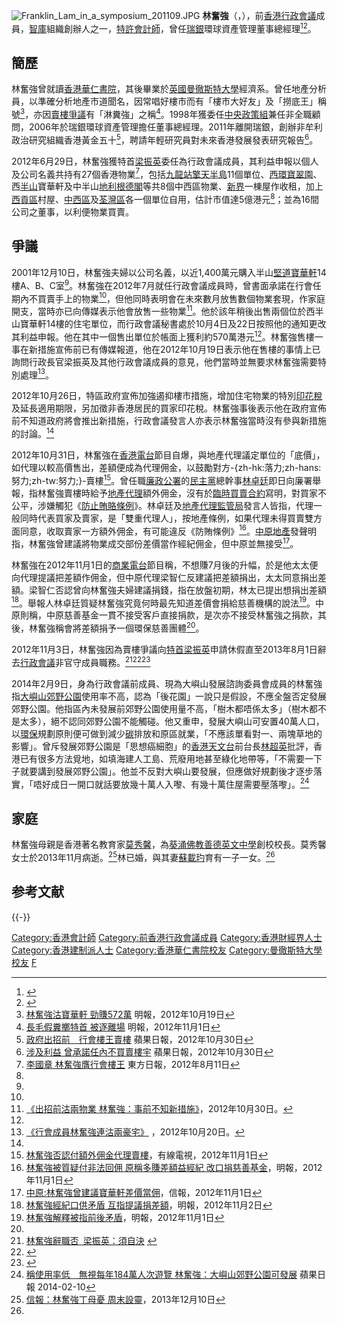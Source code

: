 {{noteTA
|1=佣金
}}
[[File:Franklin_Lam_in_a_symposium_201109.JPG|thumb]]
'''林奮強'''{{BBSHK}}（{{lang-en|Franklin LAM Fan-keung}}，{{bd|1961年}}），前[[香港行政會議|香港行政會議]]成員，[[智庫|智庫]]組織{{Link-en|香港黃金五十|HKGolden50}}創辦人之一，[[特許公認會計師|特許會計師]]，曾任[[瑞銀|瑞銀]]環球資產管理董事總經理<ref>{{cite web|title=林奮強議員|url=http://www.ceo.gov.hk/exco/chi/franklinlam.html|date=2012年7月|publisher=香港行政會議|deadurl=yes|archiveurl=https://web.archive.org/web/20121106033413/http://www.ceo.gov.hk/exco/chi/franklinlam.html|archivedate=2012-11-06}}</ref><ref>{{cite news |title=產經&U：林奮強：抓緊黃金五年 |url=http://orientaldaily.on.cc/cnt/finance/20120515/00269_001.html |date=2012-05-15 |accessdate=2012-07-09 |archive-date=2019-11-11 |archive-url=https://web.archive.org/web/20191111221909/https://orientaldaily.on.cc/cnt/finance/20120515/00269_001.html |dead-url=no }}</ref>。

== 簡歷 ==
林奮強曾就讀[[香港華仁書院|香港華仁書院]]，其後畢業於[[英國|英國]][[曼徹斯特大學|曼徹斯特大學]]經濟系。曾任地產分析員，以準確分析地產市道聞名，因常唱好樓市而有「樓市大好友」及「撈底王」稱號<ref name="mingpao1">[http://news.sina.com.hk/news/20121019/-19-2802198/1.html 林奮強沽寶華軒 勁賺572萬] {{webarchive|url=https://web.archive.org/web/20131021012127/http://news.sina.com.hk/news/20121019/-19-2802198/1.html |date=2013-10-21 }} 明報，2012年10月19日</ref>，亦因[[#爭議|賣樓爭議]]有「淋糞強」之稱<ref>[https://archive.is/20130106002833/hk.news.yahoo.com/%E9%95%B7%E6%AF%9B%E5%81%87%E7%B3%9E%E6%93%B2%E7%89%B9%E9%A6%96-%E8%A2%AB%E9%80%90%E9%9B%A2%E5%A0%B4-082405393.html 長毛假糞擲特首 被逐離場] 明報，2012年11月1日</ref>。1998年獲委任[[中央政策組|中央政策組]]兼任非全職顧問，2006年於瑞銀環球資產管理擔任董事總經理。2011年離開瑞銀，創辦非牟利政治研究組織香港黃金五十<ref name="apple1">[http://hk.apple.nextmedia.com/news/first/20121030/18052444 政府出招前　行會樓王賣樓] {{Wayback|url=http://hk.apple.nextmedia.com/news/first/20121030/18052444 |date=20160304215425 }} 蘋果日報，2012年10月30日</ref>，聘請年輕研究員對未來香港發展發表研究報告<ref name="apple2">[http://hk.apple.nextmedia.com/news/art/20121030/18052446 涉及利益 曾承諾任內不買賣樓宇] {{Wayback|url=http://hk.apple.nextmedia.com/news/art/20121030/18052446 |date=20150501162647 }} 蘋果日報，2012年10月30日</ref>。

2012年6月29日，林奮強獲特首[[梁振英|梁振英]]委任為行政會議成員，其利益申報以個人及公司名義共持有27個香港物業<ref>[http://orientaldaily.on.cc/cnt/news/20120811/00176_010.html 李國章 林奮強膺行會樓王] {{Wayback|url=http://orientaldaily.on.cc/cnt/news/20120811/00176_010.html |date=20191020041607 }} 東方日報，2012年8月11日</ref>，包括[[九龍站_(港鐵)|九龍站]][[擎天半島|擎天半島]]11個單位、[[西環|西環]][[寶翠園|寶翠園]]、西[[半山區|半山]]寶華軒及中半山[[地利根德閣|地利根德閣]]等共8個中西區物業、[[新界|新界]]一棟屋作收租，加上[[西貢區|西貢區]]村屋、[[中西區_(香港)|中西區]]及[[荃灣區|荃灣區]]各一個單位自用，估計市值達5億港元<ref name="mingpao1"/>；並為16間公司之董事，以利便物業買賣。

== 爭議 ==
2001年12月10日，林奮強夫婦以公司名義，以近1,400萬元購入半山[[堅道|堅道]][[寶華軒|寶華軒]]14樓A、B、C室<ref name="apple1"/>。林奮強在2012年7月就任行政會議成員時，曾書面承諾在行會任期內不買賣手上的物業<ref name="apple2"/>，但他同時表明會在未來數月放售數個物業套現，作家庭開支，當時亦已向傳媒表示他會放售一些物業<ref name=mp20121030>[https://archive.is/20130105134518/hk.news.yahoo.com/%E5%87%BA%E6%8B%9B%E5%89%8D%E6%B2%BD%E5%85%A9%E7%89%A9%E6%A5%AD-%E6%9E%97%E5%A5%AE%E5%BC%B7-%E4%BA%8B%E5%89%8D%E4%B8%8D%E7%9F%A5%E6%96%B0%E6%8E%AA%E6%96%BD-211313959.html 《出招前沽兩物業 林奮強：事前不知新措施》]，2012年10月30日。</ref>。他於該年稍後出售兩個位於西半山寶華軒14樓的住宅單位，而行政會議秘書處於10月4日及22日按照他的通知更改其利益申報。他在其中一個售出單位於帳面上獲利約570萬港元<ref name=ref name=mp20121030/>。林奮強售樓一事在新措施宣佈前已有傳媒報道，他在2012年10月19日表示他在售樓的事情上已詢問行政長官梁振英及其他行政會議成員的意見，他們當時並無要求林奮強需要特別處理<ref>[http://news.sina.com.hk/news/20121020/-2-2803120/1.html 《行會成員林奮強連沽兩豪宅》] {{webarchive|url=https://web.archive.org/web/20121024004837/http://news.sina.com.hk/news/20121020/-2-2803120/1.html |date=2012-10-24 }}，2012年10月20日。</ref>。

2012年10月26日，特區政府宣佈加強遏抑樓市措施，增加住宅物業的特別[[印花稅|印花稅]]及延長適用期限，另加徵非香港居民的買家印花稅。林奮強事後表示他在政府宣佈前不知道政府將會推出新措施，行政會議發言人亦表示林奮強當時沒有參與新措施的討論。<ref name=mp20121030/>

2012年10月31日，林奮強在[[香港電台|香港電台]]節目自爆，與地產代理議定單位的「底價」，如代理以較高價售出，差額便成為代理佣金，以鼓勵對方-{zh-hk:落力;zh-hans:努力;zh-tw:努力;}-賣樓<ref>[http://cablenews.i-cable.com/webapps/news_video/index.php?news_id=394818 林奮強否認付額外佣金代理賣樓]，有線電視，2012年11月1日</ref>。曾任職[[廉政公署_(香港)|廉政公署]]的[[民主黨_(香港)|民主黨]]總幹事[[林卓廷|林卓廷]]即日向廉署舉報，指林奮強賣樓時給予[[地產代理|地產代理]]額外佣金，沒有於[[臨時買賣合約|臨時買賣合約]]寫明，對買家不公平，涉嫌觸犯《[[防止賄賂條例|防止賄賂條例]]》。林卓廷及[[地產代理監管局|地產代理監管局]]發言人皆指，代理一般同時代表買家及賣家，是「雙重代理人」，按地產條例，如果代理未得買賣雙方面同意，收取賣家一方額外佣金，有可能違反《防賄條例》<ref>[https://archive.is/20130105143018/hk.news.yahoo.com/%E6%9E%97%E5%A5%AE%E5%BC%B7%E8%A2%AB%E8%B3%AA%E7%96%91%E4%BB%98%E9%9D%9E%E6%B3%95%E5%9B%9E%E4%BD%A3-%E5%8E%9F%E7%A8%B1%E5%A4%9A%E8%B3%BA%E5%B7%AE%E9%A1%8D%E7%9B%8A%E7%B6%93%E7%B4%80-%E6%94%B9%E5%8F%A3%E6%8D%90%E6%85%88%E5%96%84%E5%9F%BA%E9%87%91-212155615.html 林奮強被質疑付非法回佣 原稱多賺差額益經紀 改口捐慈善基金]，明報，2012年11月1日</ref>。[[中原地產|中原地產]]發聲明指，林奮強曾建議將物業成交部份差價當作經紀佣金，但中原並無接受<ref>[http://www.hkej.com/template/property/php/detail.php?title_id=10920 中原:林奮強曾建議寶華軒差價當佣]，信報，2012年11月1日</ref>。

林奮強在2012年11月1日的[[商業電台|商業電台]]節目稱，不想賺7月後的升幅，於是他太太便向代理提議把差額作佣金，但中原代理梁智仁反建議把差額捐出，太太同意捐出差額。梁智仁否認曾向林奮強夫婦建議捐錢，指在放盤初期，林太已提出想捐出差額<ref name="MP1102">[https://archive.is/20130105164411/hk.news.yahoo.com/%E6%9E%97%E5%A5%AE%E5%BC%B7%E7%B6%93%E7%B4%80%E5%8F%A3%E4%BE%9B%E7%9F%9B%E7%9B%BE-%E4%BA%92%E6%8C%87%E6%8F%90%E8%AD%B0%E6%8D%90%E5%B7%AE%E9%A1%8D-%E6%9E%97%E8%BE%AF%E7%A8%B1-%E5%A4%AA%E5%A4%AA%E8%B2%A0%E8%B2%AC-210820651.html 林奮強經紀口供矛盾 互指提議捐差額]，明報，2012年11月2日</ref>。舉報人林卓廷質疑林奮強究竟何時最先知道差價會捐給慈善機構的說法<ref>[https://archive.is/20130105103448/hk.news.yahoo.com/%E6%9E%97%E5%A5%AE%E5%BC%B7%E8%A7%A3%E9%87%8B%E8%A2%AB%E6%8C%87%E5%89%8D%E5%BE%8C%E7%9F%9B%E7%9B%BE-104808208.html 林奮強解釋被指前後矛盾]，明報，2012年11月1日</ref>。中原則稱，中原慈善基金一貫不接受客戶直接捐款，是次亦不接受林奮強之捐款，其後，林奮強稱會將差額捐予一個環保慈善團體<ref name="MP1102" />。

2012年11月3日，林奮強因為賣樓爭議向[[香港特別行政區行政長官|特首]][[梁振英|梁振英]]申請休假直至2013年8月1日辭去[[行政會議|行政會議]]非官守成員職務。<ref>[http://news.sina.com.hk/news/20121104/-2-2814863/1.html 林奮強辭職否 梁振英：須自決] {{webarchive|url=https://web.archive.org/web/20121104192505/http://news.sina.com.hk/news/20121104/-2-2814863/1.html |date=2012-11-04 }}</ref><ref>{{Cite web |url=http://news.mingpao.com/20121104/gaa1.htm |title=林奮強休假受查 |access-date=2012-11-04 |archive-date=2019-11-01 |archive-url=https://web.archive.org/web/20191101064504/https://news.mingpao.com/20121104/gaa1.htm |dead-url=no }}</ref><ref>{{Cite web |url=http://hk.apple.nextmedia.com/realtime/news/20130801/51608400 |title=林奮強：調查結果還我清白 |access-date=2013-08-01 |archive-date=2016-08-31 |archive-url=https://web.archive.org/web/20160831001646/http://hk.apple.nextmedia.com/realtime/news/20130801/51608400 |dead-url=no }}</ref>

2014年2月9日，身為行政會議前成員、現為大嶼山發展諮詢委員會成員的林奮強指[[大嶼山|大嶼山]][[香港郊野公園|郊野公園]]使用率不高，認為「後花園」一說只是假設，不應全盤否定發展郊野公園。他指區內未發展前郊野公園使用量不高，「樹木都唔係太多」（樹木都不是太多），絕不認同郊野公園不能觸碰。他又重申，發展大嶼山可安置40萬人口，以[[環保|環保]]規劃原則便可做到減少[[碳|碳]]排放和原區就業，「不應該單看對一、兩塊草地的影響」。曾斥發展郊野公園是「思想癌細胞」的[[香港天文台|香港天文台]]前台長[[林超英|林超英]]批評，香港已有很多方法覓地，如填海建人工島、荒廢用地甚至綠化地帶等，「不需要一下子就要講到發展郊野公園」。他並不反對大嶼山要發展，但應做好規劃後才逐步落實，「唔好成日一開口就話要放幾十萬人入嚟、有幾十萬住屋需要壓落嚟」。<ref>[http://hk.apple.nextmedia.com/news/art/20140210/18620406 稱使用率低　無視每年184萬人次遊覽 林奮強：大嶼山郊野公園可發展] {{Wayback|url=http://hk.apple.nextmedia.com/news/art/20140210/18620406 |date=20170822112617 }} 蘋果日報 2014-02-10</ref>

== 家庭 ==
林奮強母親是香港著名教育家[[莫秀馨|莫秀馨]]，為[[葵涌|葵涌]][[佛教善德英文中學|佛教善德英文中學]]創校校長。莫秀馨女士於2013年11月病逝。<ref>[http://www.hkej.com/template/dailynews/jsp/detail.jsp?dnews_id=3883&cat_id=4&title_id=647865&txtSearch=%E4%B8%AD%E7%92%B0%E8%A7%A3%E5%AF%86 信報：林奮強丁母憂 周末設靈]，2013年12月10日</ref>林已婚，與其妻[[蘇載玓|蘇載玓]]育有一子一女。<ref name="apple1"/>

==参考文献==
{{Reflist}}

{{-}}
{{DEFAULTSORT:Lam}}
[[Category:香港會計師|Category:香港會計師]]
[[Category:前香港行政會議成員|Category:前香港行政會議成員]]
[[Category:香港財經界人士|Category:香港財經界人士]]
[[Category:香港建制派人士|Category:香港建制派人士]]
[[Category:香港華仁書院校友|Category:香港華仁書院校友]]
[[Category:曼徹斯特大學校友|Category:曼徹斯特大學校友]]
[[Category:林姓|F]]